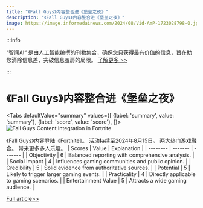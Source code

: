 ```yaml
---
title: "《Fall Guys》内容整合进《堡垒之夜》"
description: "《Fall Guys》内容整合进《堡垒之夜》"
image: https://image.informedainews.com/2024/08/Vid-AmP-1723028798-0.jpg
---
```



:::info

“智闻AI“ 是由人工智能编撰的刊物集合，确保您只获得最有价值的信息，旨在助您消除信息差，突破信息茧房的局限。  [了解更多 >>](/)

:::

# 《Fall Guys》内容整合进《堡垒之夜》


<Tabs
	defaultValue="summary"
	values={[
	{label: 'summary', value: 'summary'},
	{label: 'score', value: 'score'},
]}>
<TabItem value="summary">
<img
  src="https://image.informedainews.com/2024/08/Vid-AmP-1723028798-0.jpg"
  alt="Fall Guys Content Integration in Fortnite"
/>



《Fall Guys》内容登陆《Fortnite》。
活动持续至2024年8月15日。
两大热门游戏融合。
带来更多多人乐趣。
</TabItem>
<TabItem value="score">
	| Scores     | Value   | Explanation |
	| -------- | ------- | ------- |
	| Objectivity  | 6    | Balanced reporting with comprehensive analysis.    |
	| Social Impact | 4     | Influences gaming communities and public opinion.    |
	| Credibility    | 5    | Solid evidence from authoritative sources.    |
	| Potential    | 5    | Likely to trigger larger gaming events.    |
	| Practicality    | 4    | Directly applicable to gaming scenarios.    |
	| Entertainment Value    | 5    | Attracts a wide gaming audience.    |
</TabItem>
</Tabs>

[Full article>>](https://www.ign.com/articles/fall-guys-has-come-to-fortnite)
